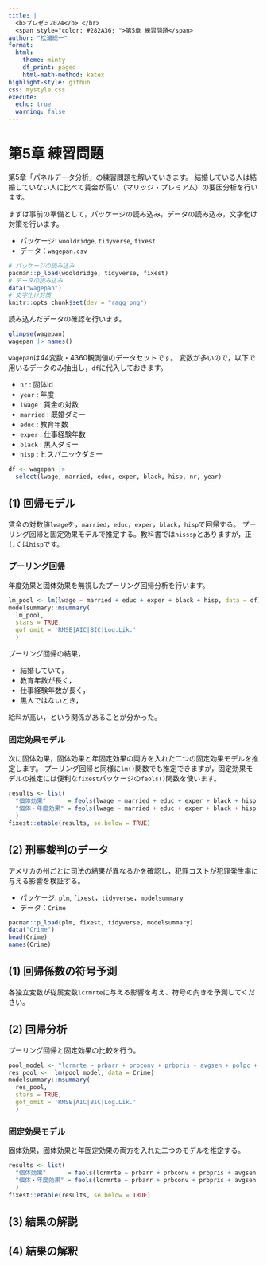 ```yaml
---
title: |
  <b>プレゼミ2024</b> </br>
  <span style="color: #282A36; ">第5章 練習問題</span>
author: "松浦総一"
format:
  html:
    theme: minty
    df_print: paged
    html-math-method: katex
highlight-style: github
css: mystyle.css
execute:
  echo: true
  warning: false
---
```



# 第5章 練習問題

第5章「パネルデータ分析」の練習問題を解いていきます。
結婚している人は結婚していない人に比べて賃金が高い（マリッジ・プレミアム）の要因分析を行います。

まずは事前の準備として，パッケージの読み込み，データの読み込み，文字化け対策を行います。

- パッケージ: `wooldridge`, `tidyverse`, `fixest`
- データ：`wagepan.csv`

```r
# パッケージの読み込み
pacman::p_load(wooldridge, tidyverse, fixest)
# データの読み込み
data("wagepan")
# 文字化け対策
knitr::opts_chunk$set(dev = "ragg_png")
```

読み込んだデータの確認を行います。

```r
glimpse(wagepan)
wagepan |> names()
```

`wagepan`は44変数・4360観測値のデータセットです。
変数が多いので，以下で用いるデータのみ抽出し，`df`に代入しておきます。

- `nr` : 固体id
- `year` : 年度
- `lwage` : 賃金の対数
- `married` : 既婚ダミー
- `educ` : 教育年数
- `exper` : 仕事経験年数
- `black` : 黒人ダミー
- `hisp` : ヒスパニックダミー

```r
df <- wagepan |>
  select(lwage, married, educ, exper, black, hisp, nr, year)
```


## (1) 回帰モデル

賃金の対数値`lwage`を，`married`，`educ`，`exper`，`black`，`hisp`で回帰する。
プーリング回帰と固定効果モデルで推定する。教科書では`hisssp`とありますが，正しくは`hisp`です。

### プーリング回帰

年度効果と固体効果を無視したプーリング回帰分析を行います。

```r
lm_pool <- lm(lwage ~ married + educ + exper + black + hisp, data = df)
modelsummary::msummary(
  lm_pool,
  stars = TRUE,
  gof_omit = 'RMSE|AIC|BIC|Log.Lik.'
  )
```

プーリング回帰の結果，

- 結婚していて，
- 教育年数が長く，
- 仕事経験年数が長く，
- 黒人ではないとき，

給料が高い，という関係があることが分かった。

### 固定効果モデル

次に固体効果，固体効果と年固定効果の両方を入れた二つの固定効果モデルを推定します。
プーリング回帰と同様に`lm()`関数でも推定できますが，固定効果モデルの推定には便利な`fixest`パッケージの`feols()`関数を使います。

```r
results <- list(
  "個体効果"      = feols(lwage ~ married + educ + exper + black + hisp | nr , data = df),
  "個体・年度効果" = feols(lwage ~ married + educ + exper + black + hisp | nr + year, data = df)
  )
fixest::etable(results, se.below = TRUE)
```


## (2) 刑事裁判のデータ

アメリカの州ごとに司法の結果が異なるかを確認し，犯罪コストが犯罪発生率に与える影響を検証する。

- パッケージ: `plm`, `fixest`，`tidyverse`，`modelsummary`
- データ：`Crime`


```r
pacman::p_load(plm, fixest, tidyverse, modelsummary)
data("Crime")
head(Crime)
names(Crime)
```

## (1) 回帰係数の符号予測

各独立変数が従属変数`lcrmrte`に与える影響を考え、符号の向きを予測してください。

## (2) 回帰分析

プーリング回帰と固定効果の比較を行う。

```r
pool_model <- "lcrmrte ~ prbarr + prbconv + prbpris + avgsen + polpc + density"
res_pool <-  lm(pool_model, data = Crime)
modelsummary::msummary(
  res_pool,
  stars = TRUE,
  gof_omit = 'RMSE|AIC|BIC|Log.Lik.'
  )
```

### 固定効果モデル

固体効果，固体効果と年固定効果の両方を入れた二つのモデルを推定する。

```r
results <- list(
  "個体効果"      = feols(lcrmrte ~ prbarr + prbconv + prbpris + avgsen + polpc + density | county, data = Crime),
  "個体・年度効果" = feols(lcrmrte ~ prbarr + prbconv + prbpris + avgsen + polpc + density | county + year, data = Crime)
  )
fixest::etable(results, se.below = TRUE)
```

## (3) 結果の解説



## (4) 結果の解釈